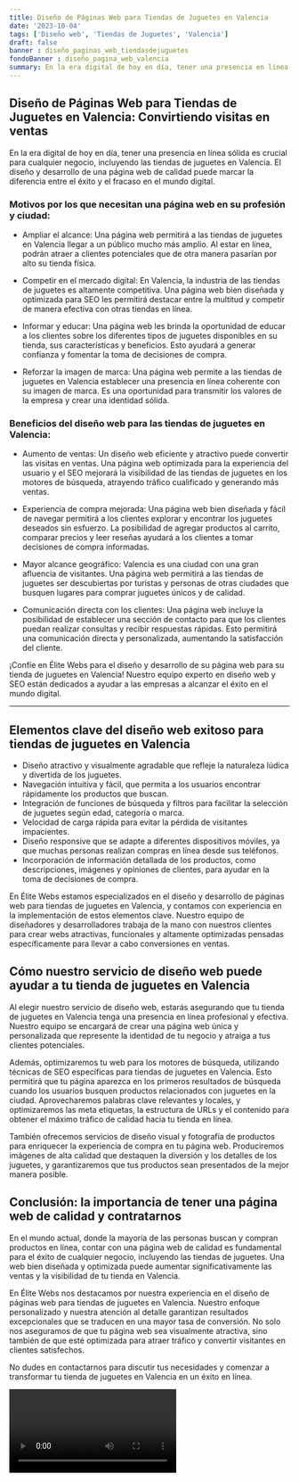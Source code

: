 ```yaml
---
title: Diseño de Páginas Web para Tiendas de Juguetes en Valencia
date: '2023-10-04'
tags: ['Diseño web', 'Tiendas de Juguetes', 'Valencia']
draft: false
banner : diseño_paginas_web_tiendasdejuguetes
fondoBanner : diseño_pagina_web_valencia
summary: En la era digital de hoy en día, tener una presencia en línea sólida es crucial para cualquier negocio, incluyendo las tiendas de juguetes en Valencia. El diseño y desarrollo de una página web de calidad puede marcar la diferencia entre el éxito y el fracaso en el mundo digital.
---
```


## Diseño de Páginas Web para Tiendas de Juguetes en Valencia: Convirtiendo visitas en ventas

En la era digital de hoy en día, tener una presencia en línea sólida es crucial para cualquier negocio, incluyendo las tiendas de juguetes en Valencia. El diseño y desarrollo de una página web de calidad puede marcar la diferencia entre el éxito y el fracaso en el mundo digital.

### Motivos por los que necesitan una página web en su profesión y ciudad:

- Ampliar el alcance: Una página web permitirá a las tiendas de juguetes en Valencia llegar a un público mucho más amplio. Al estar en línea, podrán atraer a clientes potenciales que de otra manera pasarían por alto su tienda física.

- Competir en el mercado digital: En Valencia, la industria de las tiendas de juguetes es altamente competitiva. Una página web bien diseñada y optimizada para SEO les permitirá destacar entre la multitud y competir de manera efectiva con otras tiendas en línea.

- Informar y educar: Una página web les brinda la oportunidad de educar a los clientes sobre los diferentes tipos de juguetes disponibles en su tienda, sus características y beneficios. Esto ayudará a generar confianza y fomentar la toma de decisiones de compra.

- Reforzar la imagen de marca: Una página web permite a las tiendas de juguetes en Valencia establecer una presencia en línea coherente con su imagen de marca. Es una oportunidad para transmitir los valores de la empresa y crear una identidad sólida.

### Beneficios del diseño web para las tiendas de juguetes en Valencia:

- Aumento de ventas: Un diseño web eficiente y atractivo puede convertir las visitas en ventas. Una página web optimizada para la experiencia del usuario y el SEO mejorará la visibilidad de las tiendas de juguetes en los motores de búsqueda, atrayendo tráfico cualificado y generando más ventas.

- Experiencia de compra mejorada: Una página web bien diseñada y fácil de navegar permitirá a los clientes explorar y encontrar los juguetes deseados sin esfuerzo. La posibilidad de agregar productos al carrito, comparar precios y leer reseñas ayudará a los clientes a tomar decisiones de compra informadas.

- Mayor alcance geográfico: Valencia es una ciudad con una gran afluencia de visitantes. Una página web permitirá a las tiendas de juguetes ser descubiertas por turistas y personas de otras ciudades que busquen lugares para comprar juguetes únicos y de calidad.

- Comunicación directa con los clientes: Una página web incluye la posibilidad de establecer una sección de contacto para que los clientes puedan realizar consultas y recibir respuestas rápidas. Esto permitirá una comunicación directa y personalizada, aumentando la satisfacción del cliente.

¡Confíe en Élite Webs para el diseño y desarrollo de su página web para su tienda de juguetes en Valencia! Nuestro equipo experto en diseño web y SEO están dedicados a ayudar a las empresas a alcanzar el éxito en el mundo digital.

---

<GifSeo />

<Cta />

## Elementos clave del diseño web exitoso para tiendas de juguetes en Valencia

- Diseño atractivo y visualmente agradable que refleje la naturaleza lúdica y divertida de los juguetes.
- Navegación intuitiva y fácil, que permita a los usuarios encontrar rápidamente los productos que buscan.
- Integración de funciones de búsqueda y filtros para facilitar la selección de juguetes según edad, categoría o marca.
- Velocidad de carga rápida para evitar la pérdida de visitantes impacientes.
- Diseño responsive que se adapte a diferentes dispositivos móviles, ya que muchas personas realizan compras en línea desde sus teléfonos.
- Incorporación de información detallada de los productos, como descripciones, imágenes y opiniones de clientes, para ayudar en la toma de decisiones de compra.

En Élite Webs estamos especializados en el diseño y desarrollo de páginas web para tiendas de juguetes en Valencia, y contamos con experiencia en la implementación de estos elementos clave. Nuestro equipo de diseñadores y desarrolladores trabaja de la mano con nuestros clientes para crear webs atractivas, funcionales y altamente optimizadas pensadas específicamente para llevar a cabo conversiones en ventas.

## Cómo nuestro servicio de diseño web puede ayudar a tu tienda de juguetes en Valencia

Al elegir nuestro servicio de diseño web, estarás asegurando que tu tienda de juguetes en Valencia tenga una presencia en línea profesional y efectiva. Nuestro equipo se encargará de crear una página web única y personalizada que represente la identidad de tu negocio y atraiga a tus clientes potenciales.

Además, optimizaremos tu web para los motores de búsqueda, utilizando técnicas de SEO específicas para tiendas de juguetes en Valencia. Esto permitirá que tu página aparezca en los primeros resultados de búsqueda cuando los usuarios busquen productos relacionados con juguetes en la ciudad. Aprovecharemos palabras clave relevantes y locales, y optimizaremos las meta etiquetas, la estructura de URLs y el contenido para obtener el máximo tráfico de calidad hacia tu tienda en línea.

También ofrecemos servicios de diseño visual y fotografía de productos para enriquecer la experiencia de compra en tu página web. Produciremos imágenes de alta calidad que destaquen la diversión y los detalles de los juguetes, y garantizaremos que tus productos sean presentados de la mejor manera posible.

## Conclusión: la importancia de tener una página web de calidad y contratarnos

En el mundo actual, donde la mayoría de las personas buscan y compran productos en línea, contar con una página web de calidad es fundamental para el éxito de cualquier negocio, incluyendo las tiendas de juguetes. Una web bien diseñada y optimizada puede aumentar significativamente las ventas y la visibilidad de tu tienda en Valencia.

En Élite Webs nos destacamos por nuestra experiencia en el diseño de páginas web para tiendas de juguetes en Valencia. Nuestro enfoque personalizado y nuestra atención al detalle garantizan resultados excepcionales que se traducen en una mayor tasa de conversión. No solo nos aseguramos de que tu página web sea visualmente atractiva, sino también de que esté optimizada para atraer tráfico y convertir visitantes en clientes satisfechos.

No dudes en contactarnos para discutir tus necesidades y comenzar a transformar tu tienda de juguetes en Valencia en un éxito en línea.

<Video />

<CtaBot job='Tiendas de Juguetes' city='Valencia'/>

<Gmaps query='Valencia+españa+maps' />